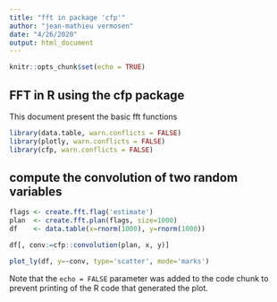 ```yaml
---
title: "fft in package 'cfp'"
author: "jean-mathieu vermosen"
date: "4/26/2020"
output: html_document
---
```


```r
knitr::opts_chunk$set(echo = TRUE)
```

## FFT in R using the cfp package

This document present the basic fft functions 

```r
library(data.table, warn.conflicts = FALSE)
library(plotly, warn.conflicts = FALSE)
library(cfp, warn.conflicts = FALSE)
```

## compute the convolution of two random variables

```r
flags <- create.fft.flag('estimate')
plan  <- create.fft.plan(flags, size=1000)
df    <- data.table(x=rnorm(1000), y=rnorm(1000))

df[, conv:=cfp::convolution(plan, x, y)]

plot_ly(df, y=~conv, type='scatter', mode='marks')

```

Note that the `echo = FALSE` parameter was added to the code chunk to prevent printing of the R code that generated the plot.

